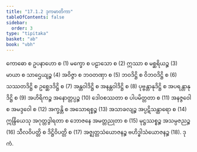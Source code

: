 ```yaml
---
title: "17.1.2 ဒုကမာတိကာ"
tableOfContents: false
sidebar:
  order: 3
type: "tipitaka"
basket: "ab"
book: "vbh"
---
```



<DynamicBreadcrumb />

<Division number="833" book="vbh">

<Paragraph number="2610" book="vbh">
ကောဓော စ ဥပနာဟော စ (1) မက္ခော စ ပဠာသော စ (2) ဣဿာ စ မစ္ဆရိယဉ္စ (3) မာယာ စ သာဌေယျဉ္စ (4) အဝိဇ္ဇာ စ ဘဝတဏှာ စ (5) ဘဝဒိဋ္ဌိ စ ဝိဘဝဒိဋ္ဌိ စ (6) သဿတဒိဋ္ဌိ စ ဥစ္ဆေဒဒိဋ္ဌိ စ (7) အန္တဝါဒိဋ္ဌိ စ အနန္တဝါဒိဋ္ဌိ စ (8) ပုဗ္ဗန္တာနုဒိဋ္ဌိ စ အပရန္တာနုဒိဋ္ဌိ စ (9) အဟိရိကဉ္စ အနောတ္တပ္ပဉ္စ (10) ဒေါဝစဿတာ စ ပါပမိတ္တတာ စ (11) အနဇ္ဇဝေါ စ အမဒ္ဒဝေါ စ (12) အက္ခန္တိ စ အသောရစ္စဉ္စ (13) အသာခလျဉ္စ အပ္ပဋိသန္ထာရော စ (14) ဣန္ဒြိယေသု အဂုတ္တဒွါရတာ စ ဘောဇနေ အမတ္တညုတာ စ (15) မုဋ္ဌဿစ္စဉ္စ အသမ္ပဇညဉ္စ (16) သီလဝိပတ္တိ စ ဒိဋ္ဌိဝိပတ္တိ စ (17) အဇ္ဈတ္တသံယောဇနဉ္စ ဗဟိဒ္ဓါသံယောဇနဉ္စ (18).

</Paragraph>
</Division>

<Paragraph number="2611" type="center" book="vbh">
ဒုကံ.
</Paragraph>